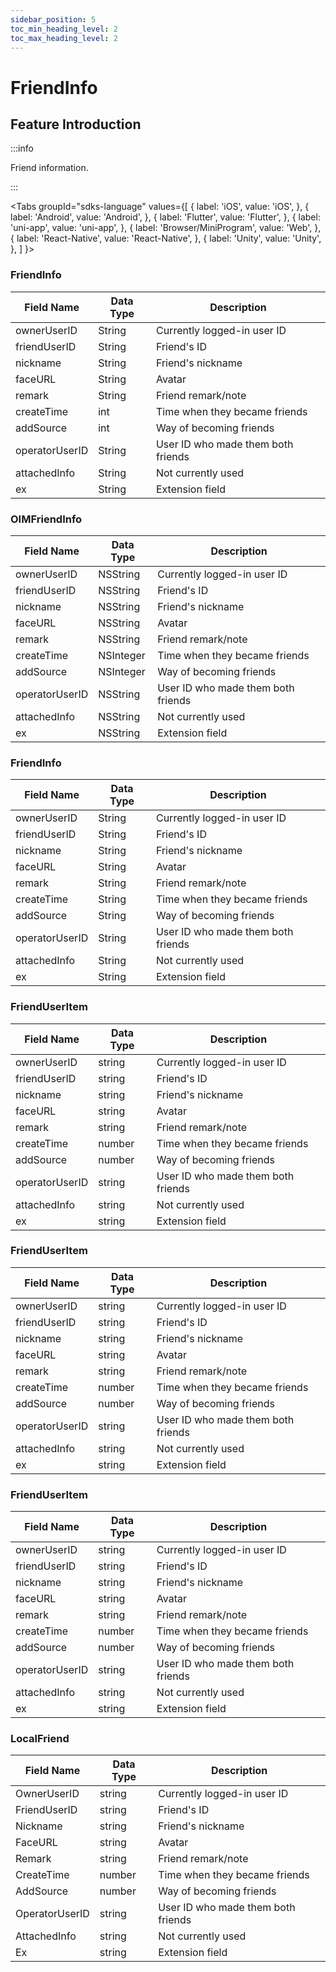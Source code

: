 ```yaml
---
sidebar_position: 5
toc_min_heading_level: 2
toc_max_heading_level: 2
---
```


# FriendInfo

## Feature Introduction

:::info

Friend information.

:::

<Tabs
groupId="sdks-language"
values={[
{ label: 'iOS', value: 'iOS', },
{ label: 'Android', value: 'Android', },
{ label: 'Flutter', value: 'Flutter', },
{ label: 'uni-app', value: 'uni-app', },
{ label: 'Browser/MiniProgram', value: 'Web', },
{ label: 'React-Native', value: 'React-Native', },
{ label: 'Unity', value: 'Unity', },
]
}>

<TabItem value="Flutter">

### FriendInfo

| Field Name     | Data Type | Description                        |
| -------------- | --------- | ---------------------------------- |
| ownerUserID    | String    | Currently logged-in user ID        |
| friendUserID   | String    | Friend's ID                        |
| nickname       | String    | Friend's nickname                  |
| faceURL        | String    | Avatar                             |
| remark         | String    | Friend remark/note                 |
| createTime     | int       | Time when they became friends      |
| addSource      | int       | Way of becoming friends            |
| operatorUserID | String    | User ID who made them both friends |
| attachedInfo   | String    | Not currently used                 |
| ex             | String    | Extension field                    |

</TabItem>

<TabItem value="iOS">

### OIMFriendInfo

| Field Name     | Data Type | Description                        |
| -------------- | --------- | ---------------------------------- |
| ownerUserID    | NSString  | Currently logged-in user ID        |
| friendUserID   | NSString  | Friend's ID                        |
| nickname       | NSString  | Friend's nickname                  |
| faceURL        | NSString  | Avatar                             |
| remark         | NSString  | Friend remark/note                 |
| createTime     | NSInteger | Time when they became friends      |
| addSource      | NSInteger | Way of becoming friends            |
| operatorUserID | NSString  | User ID who made them both friends |
| attachedInfo   | NSString  | Not currently used                 |
| ex             | NSString  | Extension field                    |

</TabItem>

<TabItem value="Android">

### FriendInfo

| Field Name     | Data Type | Description                        |
| -------------- | --------- | ---------------------------------- |
| ownerUserID    | String    | Currently logged-in user ID        |
| friendUserID   | String    | Friend's ID                        |
| nickname       | String    | Friend's nickname                  |
| faceURL        | String    | Avatar                             |
| remark         | String    | Friend remark/note                 |
| createTime     | String    | Time when they became friends      |
| addSource      | String    | Way of becoming friends            |
| operatorUserID | String    | User ID who made them both friends |
| attachedInfo   | String    | Not currently used                 |
| ex             | String    | Extension field                    |

</TabItem>

<TabItem value="Web">

### FriendUserItem

| Field Name     | Data Type | Description                        |
| -------------- | --------- | ---------------------------------- |
| ownerUserID    | string    | Currently logged-in user ID        |
| friendUserID   | string    | Friend's ID                        |
| nickname       | string    | Friend's nickname                  |
| faceURL        | string    | Avatar                             |
| remark         | string    | Friend remark/note                 |
| createTime     | number    | Time when they became friends      |
| addSource      | number    | Way of becoming friends            |
| operatorUserID | string    | User ID who made them both friends |
| attachedInfo   | string    | Not currently used                 |
| ex             | string    | Extension field                    |

</TabItem>

<TabItem value="uni-app">

### FriendUserItem

| Field Name     | Data Type | Description                        |
| -------------- | --------- | ---------------------------------- |
| ownerUserID    | string    | Currently logged-in user ID        |
| friendUserID   | string    | Friend's ID                        |
| nickname       | string    | Friend's nickname                  |
| faceURL        | string    | Avatar                             |
| remark         | string    | Friend remark/note                 |
| createTime     | number    | Time when they became friends      |
| addSource      | number    | Way of becoming friends            |
| operatorUserID | string    | User ID who made them both friends |
| attachedInfo   | string    | Not currently used                 |
| ex             | string    | Extension field                    |

</TabItem>

<TabItem value="React-Native">

### FriendUserItem

| Field Name     | Data Type | Description                        |
| -------------- | --------- | ---------------------------------- |
| ownerUserID    | string    | Currently logged-in user ID        |
| friendUserID   | string    | Friend's ID                        |
| nickname       | string    | Friend's nickname                  |
| faceURL        | string    | Avatar                             |
| remark         | string    | Friend remark/note                 |
| createTime     | number    | Time when they became friends      |
| addSource      | number    | Way of becoming friends            |
| operatorUserID | string    | User ID who made them both friends |
| attachedInfo   | string    | Not currently used                 |
| ex             | string    | Extension field                    |

</TabItem>

<TabItem value="Unity">

### LocalFriend 

| Field Name     | Data Type | Description                        |
| -------------- | --------- | ---------------------------------- |
| OwnerUserID    | string    | Currently logged-in user ID        |
| FriendUserID   | string    | Friend's ID                        |
| Nickname       | string    | Friend's nickname                  |
| FaceURL        | string    | Avatar                             |
| Remark         | string    | Friend remark/note                 |
| CreateTime     | number    | Time when they became friends      |
| AddSource      | number    | Way of becoming friends            |
| OperatorUserID | string    | User ID who made them both friends |
| AttachedInfo   | string    | Not currently used                 |
| Ex             | string    | Extension field                    |

</TabItem>

</Tabs>